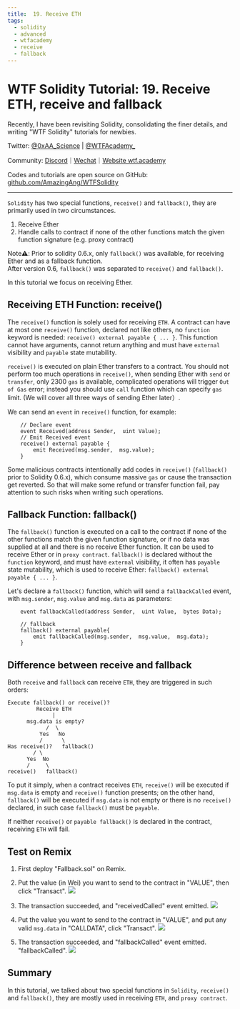 ```yaml
---
title:  19. Receive ETH
tags:
  - solidity
  - advanced
  - wtfacademy
  - receive
  - fallback
---
```


# WTF Solidity Tutorial:  19. Receive ETH,  receive and fallback

<QuizProgress courseId={SOLIDITY_ADVANCED_ID} lessonId={SOLIDITY_ADVANCED_LESSON_ID_4} />

Recently, I have been revisiting Solidity, consolidating the finer details, and writing "WTF Solidity" tutorials for newbies. 

Twitter: [@0xAA_Science](https://twitter.com/0xAA_Science) | [@WTFAcademy_](https://twitter.com/WTFAcademy_)

Community: [Discord](https://discord.wtf.academy)｜[Wechat](https://docs.google.com/forms/d/e/1FAIpQLSe4KGT8Sh6sJ7hedQRuIYirOoZK_85miz3dw7vA1-YjodgJ-A/viewform?usp=sf_link)｜[Website wtf.academy](https://wtf.academy)

Codes and tutorials are open source on GitHub: [github.com/AmazingAng/WTFSolidity](https://github.com/AmazingAng/WTFSolidity)

-----

`Solidity` has two special functions,  `receive()` and `fallback()`, they are primarily used in two circumstances.
1. Receive Ether
2. Handle calls to contract if none of the other functions match the given function signature (e.g. proxy contract)

Note⚠️: Prior to solidity 0.6.x, only `fallback()` was available, for receiving Ether and as a fallback function.  
After version 0.6,  `fallback()` was separated to `receive()` and `fallback()`. 

In this tutorial we focus on receiving Ether. 

## Receiving ETH Function: receive()
The `receive()` function is solely used for receiving `ETH`. A contract can have at most one `receive()` function, declared not like others, no `function` keyword is needed: `receive() external payable { ... }`. This function cannot have arguments, cannot return anything and must have `external` visibility and `payable` state mutability. 

`receive()` is executed on plain Ether transfers to a contract. You should not perform too much operations in `receive()`, when sending Ether with `send` or `transfer`, only 2300 `gas` is available, complicated operations will trigger `Out of Gas` error; instead you should use `call` function which can specify `gas` limit. (We will cover all three ways of sending Ether later）. 

We can send an `event` in `receive()` function, for example: 
```solidity
    // Declare event
    event Received(address Sender,  uint Value); 
    // Emit Received event
    receive() external payable {
        emit Received(msg.sender,  msg.value); 
    }
```

Some malicious contracts intentionally add codes in `receive()` (`fallback()` prior to Solidity 0.6.x), which consume massive `gas` or cause the transaction get reverted. So that will make some refund or transfer function fail, pay attention to such risks when writing such operations.

## Fallback Function: fallback()
The `fallback()` function is executed on a call to the contract if none of the other functions match the given function signature, or if no data was supplied at all and there is no receive Ether function. It can be used to receive Ether or in `proxy contract`. `fallback()` is declared without the `function` keyword, and must have `external` visibility, it often has `payable` state mutability, which is used to receive Ether: `fallback() external payable { ... }`. 

Let's declare a `fallback()` function, which will send a `fallbackCalled` event, with `msg.sender`, `msg.value` and `msg.data` as parameters: 

```solidity
    event fallbackCalled(address Sender,  uint Value,  bytes Data); 

    // fallback
    fallback() external payable{
        emit fallbackCalled(msg.sender,  msg.value,  msg.data); 
    }
```

## Difference between receive and fallback
Both `receive` and `fallback` can receive `ETH`, they are triggered in such orders: 
```
Execute fallback() or receive()?
         Receive ETH
              |
      msg.data is empty?
            /  \
          Yes   No
          /      \
Has receive()?   fallback()
        / \
      Yes  No
      /     \
receive()   fallback()
```
To put it simply, when a contract receives `ETH`, `receive()` will be executed if `msg.data` is empty and `receive()` function presents; on the other hand, `fallback()` will be executed if `msg.data` is not empty or there is no `receive()` declared, in such case `fallback()` must be `payable`. 

If neither `receive()` or `payable fallback()` is declared in the contract, receiving `ETH` will fail. 


## Test on Remix
1. First deploy "Fallback.sol" on Remix. 
2. Put the value (in Wei) you want to send to the contract in "VALUE", then click "Transact". 
    ![](img/19-1.jpg)

3. The transaction succeeded, and "receivedCalled" event emitted. 
    ![](img/19-2.jpg)

4. Put the value you want to send to the contract in "VALUE", and put any valid `msg.data` in "CALLDATA", click "Transact". 
    ![](img/19-3.jpg)
    
5. The transaction succeeded, and "fallbackCalled" event emitted. "fallbackCalled". 
    ![](img/19-4.jpg)


## Summary
In this tutorial, we talked about two special functions in `Solidity`, `receive()` and `fallback()`, they are mostly used in receiving `ETH`, and `proxy contract`. 

<QuizForm courseId={SOLIDITY_ADVANCED_ID} lessonId={SOLIDITY_ADVANCED_LESSON_ID_4} />